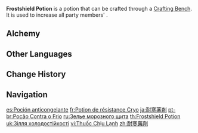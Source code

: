 {{Food Infobox
|id              = 111008
|image           = Item Frostshield Potion.png
|type            = Potions
|quality         = 3
|effectType      = Cryo RES Up
|effect          = Increases all party members' {{Color|Cryo RES}} by 25% for 300s.
|description     = A miraculous potion that boosts Cryo RES and makes one able to withstand extreme cold. Induces a chilling sensation when drank, but once this sensation spreads throughout the body, the feeling of being cold disappears.
|source1         = [[Alchemy]]
|eff_att1        = Elemental RES
|eff_att2        = Cryo RES
}}
'''Frostshield Potion''' is a potion that can be crafted through a [[Crafting Bench]]. It is used to increase all party members' {{Color|Cryo RES}}.

==Alchemy==
{{Recipe
|type = Crafting
|Crystal Core = 1
|Mist Flower Corolla = 1
|Mora = 100
|sort = Crystal Core;Mist Flower Corolla
}}

==Other Languages==
{{Other Languages
|en      = Frostshield Potion
|zhs     = 耐寒药剂
|zhs_rm  = Nàihán Yàojì
|zht     = 耐寒藥劑
|zht_rm  = Nàihán Yàojì
|zh_tl   = Cold-Resistance Potion
|ja      = 耐寒薬剤
|ja_rm   = Taikan Yakuzai
|ja_tl   = Cold-Resistance Potion
|ko      = 내한 포션
|ko_rm   = Naehan Posyeon
|ko_tl   = Cold-proof Potion
|es      = Poción anticongelante
|es_tl   = Antifreeze Potion
|fr      = Potion de résistance Cryo
|fr_tl   = Cryo Resistance Potion
|ru      = Зелье морозного щита
|ru_tl   = Potion of Frost Shield
|th      = Frostshield Potion
|vi      = Thuốc Chịu Lạnh
|vi_tl   = 
|de      = Winterhärtetrank
|de_tl   = Winter Resistance Potion
|id      = Frostshield Potion
|pt      = Poção Contra o Frio
|pt_tl   = 
|tr      = Buz Direnci İksiri
|tr_tl   = 
|it      = Pozione antigelo
|it_tl   = Antifreeze Potion
}}

==Change History==
{{Change History|1.0}}

==Navigation==
{{Food Navbox|type=Potions}}

[[es:Poción anticongelante]]
[[fr:Potion de résistance Cryo]]
[[ja:耐寒薬剤]]
[[pt-br:Poção Contra o Frio]]
[[ru:Зелье морозного щита]]
[[th:Frostshield Potion]]
[[uk:Зілля холодостійкості]]
[[vi:Thuốc Chịu Lạnh]]
[[zh:耐寒藥劑]]